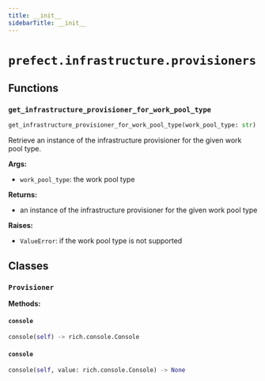 ```yaml
---
title: __init__
sidebarTitle: __init__
---
```


# `prefect.infrastructure.provisioners`

## Functions

### `get_infrastructure_provisioner_for_work_pool_type` <sup><a href="https://github.com/PrefectHQ/prefect/blob/main/src/prefect/infrastructure/provisioners/__init__.py#L38" target="_blank"><Icon icon="github" size="14" /></a></sup>

```python
get_infrastructure_provisioner_for_work_pool_type(work_pool_type: str) -> Type[Provisioner]
```


Retrieve an instance of the infrastructure provisioner for the given work pool type.

**Args:**
- `work_pool_type`: the work pool type

**Returns:**
- an instance of the infrastructure provisioner for the given work pool type

**Raises:**
- `ValueError`: if the work pool type is not supported


## Classes

### `Provisioner` <sup><a href="https://github.com/PrefectHQ/prefect/blob/main/src/prefect/infrastructure/provisioners/__init__.py#L23" target="_blank"><Icon icon="github" size="14" /></a></sup>

**Methods:**

#### `console` <sup><a href="https://github.com/PrefectHQ/prefect/blob/main/src/prefect/infrastructure/provisioners/__init__.py#L25" target="_blank"><Icon icon="github" size="14" /></a></sup>

```python
console(self) -> rich.console.Console
```

#### `console` <sup><a href="https://github.com/PrefectHQ/prefect/blob/main/src/prefect/infrastructure/provisioners/__init__.py#L28" target="_blank"><Icon icon="github" size="14" /></a></sup>

```python
console(self, value: rich.console.Console) -> None
```
